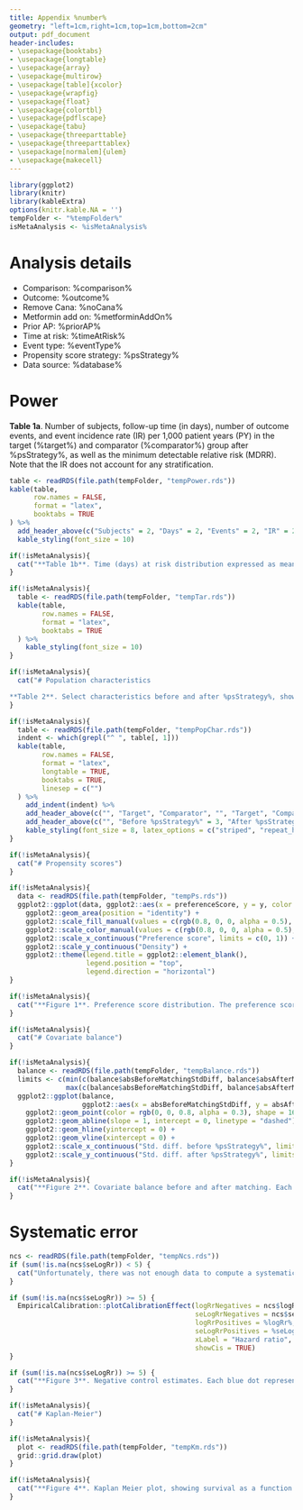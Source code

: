 ```yaml
---
title: Appendix %number%
geometry: "left=1cm,right=1cm,top=1cm,bottom=2cm"
output: pdf_document
header-includes:
- \usepackage{booktabs}
- \usepackage{longtable}
- \usepackage{array}
- \usepackage{multirow}
- \usepackage[table]{xcolor}
- \usepackage{wrapfig}
- \usepackage{float}
- \usepackage{colortbl}
- \usepackage{pdflscape}
- \usepackage{tabu}
- \usepackage{threeparttable}
- \usepackage{threeparttablex}
- \usepackage[normalem]{ulem}
- \usepackage{makecell}
---
```


```r
library(ggplot2)
library(knitr) 
library(kableExtra) 
options(knitr.kable.NA = '')
tempFolder <- "%tempFolder%"
isMetaAnalysis <- %isMetaAnalysis%
```

# Analysis details

- Comparison: %comparison%
- Outcome: %outcome% 
- Remove Cana: %noCana%
- Metformin add on: %metforminAddOn%
- Prior AP: %priorAP%
- Time at risk: %timeAtRisk%
- Event type: %eventType%
- Propensity score strategy: %psStrategy%
- Data source: %database%


# Power

**Table 1a**. Number of subjects, follow-up time (in days), number of outcome events, and event incidence rate (IR) per 1,000 patient years (PY) in the target (%target%) and comparator (%comparator%) group after %psStrategy%, as well as the minimum detectable relative risk (MDRR). Note that the IR does not account for any stratification.
```r
table <- readRDS(file.path(tempFolder, "tempPower.rds"))
kable(table, 
      row.names = FALSE, 
      format = "latex", 
      booktabs = TRUE
) %>%
  add_header_above(c("Subjects" = 2, "Days" = 2, "Events" = 2, "IR" = 2, ""))  %>%
  kable_styling(font_size = 10)
```


```r
if(!isMetaAnalysis){
  cat("**Table 1b**. Time (days) at risk distribution expressed as mean, standard deviation (SD), minimum (min), 25th percentile (P25), median, 75th percentile (P75), and maximum (max) in the target (%target%) and comparator (%comparator%) cohort after %psStrategy%")
}
```
```r
if(!isMetaAnalysis){
  table <- readRDS(file.path(tempFolder, "tempTar.rds"))
  kable(table, 
        row.names = FALSE, 
        format = "latex", 
        booktabs = TRUE
  ) %>%
    kable_styling(font_size = 10)
}
```

```r
if(!isMetaAnalysis){
  cat("# Population characteristics

**Table 2**. Select characteristics before and after %psStrategy%, showing the (weighted) percentage of subjects with the characteristics in the target (%target%) and comparator (%comparator%) group, as well as the standardized difference of the means.")
}
```
```r
if(!isMetaAnalysis){
  table <- readRDS(file.path(tempFolder, "tempPopChar.rds"))
  indent <- which(grepl("^ ", table[, 1]))
  kable(table, 
        row.names = FALSE, 
        format = "latex", 
        longtable = TRUE, 
        booktabs = TRUE,
        linesep = c("")
  ) %>%
    add_indent(indent) %>%
    add_header_above(c("", "Target", "Comparator", "", "Target", "Comparator", ""))  %>%
    add_header_above(c("", "Before %psStrategy%" = 3, "After %psStrategy%" = 3))  %>%
    kable_styling(font_size = 8, latex_options = c("striped", "repeat_header"))
}
```


```r
if(!isMetaAnalysis){
  cat("# Propensity scores")
}
```
```r
if(!isMetaAnalysis){
  data <- readRDS(file.path(tempFolder, "tempPs.rds"))
  ggplot2::ggplot(data, ggplot2::aes(x = preferenceScore, y = y, color = GROUP, group = GROUP, fill = GROUP)) + 
    ggplot2::geom_area(position = "identity") + 
    ggplot2::scale_fill_manual(values = c(rgb(0.8, 0, 0, alpha = 0.5), rgb(0, 0, 0.8, alpha = 0.5))) + 
    ggplot2::scale_color_manual(values = c(rgb(0.8, 0, 0, alpha = 0.5), rgb(0, 0, 0.8, alpha = 0.5))) + 
    ggplot2::scale_x_continuous("Preference score", limits = c(0, 1)) + 
    ggplot2::scale_y_continuous("Density") + 
    ggplot2::theme(legend.title = ggplot2::element_blank(),
                   legend.position = "top",
                   legend.direction = "horizontal")
}
```

```r
if(!isMetaAnalysis){
  cat("**Figure 1**. Preference score distribution. The preference score is a transformation of the propensity score that adjusts for differences in the sizes of the two treatment groups. A higher overlap indicates subjects in the two groups were more similar in terms of their predicted probability of receiving one treatment over the other.")
}
```

```r
if(!isMetaAnalysis){
  cat("# Covariate balance")
}
```
```r
if(!isMetaAnalysis){
  balance <- readRDS(file.path(tempFolder, "tempBalance.rds"))
  limits <- c(min(c(balance$absBeforeMatchingStdDiff, balance$absAfterMatchingStdDiff), na.rm = TRUE),
              max(c(balance$absBeforeMatchingStdDiff, balance$absAfterMatchingStdDiff), na.rm = TRUE))
  ggplot2::ggplot(balance,
                  ggplot2::aes(x = absBeforeMatchingStdDiff, y = absAfterMatchingStdDiff)) +
    ggplot2::geom_point(color = rgb(0, 0, 0.8, alpha = 0.3), shape = 16, size = 2) +
    ggplot2::geom_abline(slope = 1, intercept = 0, linetype = "dashed") +
    ggplot2::geom_hline(yintercept = 0) +
    ggplot2::geom_vline(xintercept = 0) +
    ggplot2::scale_x_continuous("Std. diff. before %psStrategy%", limits = limits) +
    ggplot2::scale_y_continuous("Std. diff. after %psStrategy%", limits = limits)
}
```
```r
if(!isMetaAnalysis){
  cat("**Figure 2**. Covariate balance before and after matching. Each dot represents the standardizes difference of means for a single covariate before and after matching on the propensity score.")
}
```

# Systematic error

```r
ncs <- readRDS(file.path(tempFolder, "tempNcs.rds"))
if (sum(!is.na(ncs$seLogRr)) < 5) {
  cat("Unfortunately, there was not enough data to compute a systematic error distribution.") 
}
```

```r
if (sum(!is.na(ncs$seLogRr)) >= 5) {
  EmpiricalCalibration::plotCalibrationEffect(logRrNegatives = ncs$logRr,
                                              seLogRrNegatives = ncs$seLogRr,
                                              logRrPositives = %logRr%,
                                              seLogRrPositives = %seLogRr%,
                                              xLabel = "Hazard ratio",
                                              showCis = TRUE)
}
```
```r
if (sum(!is.na(ncs$seLogRr)) >= 5) {
  cat("**Figure 3**. Negative control estimates. Each blue dot represents the estimated hazard ratio and standard error (related to the width of the confidence interval) of each of the negative control outcomes. The yellow diamond indicated the outcome of interest. Estimates below the dashed line have uncalibrated p < .05. Estimates in the orange area have calibrated p < .05. The red band indicated the 95% credible interval around the boundary of the orange area.")
}
```


```r
if(!isMetaAnalysis){
  cat("# Kaplan-Meier")
}
```
```r
if(!isMetaAnalysis){
  plot <- readRDS(file.path(tempFolder, "tempKm.rds"))
  grid::grid.draw(plot)
}
```
```r
if(!isMetaAnalysis){
  cat("**Figure 4**. Kaplan Meier plot, showing survival as a function of time. This plot is adjusted for the propensity score matching: The target curve (%target%) shows the actual observed survival. The comparator curve (%comparator%) applies reweighting to approximate the counterfactual of what the target survival would look like had the target cohort been exposed to the comparator instead. The shaded area denotes the 95 percent confidence interval.")
}
```